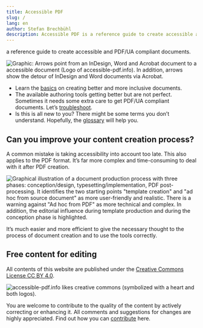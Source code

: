 ```yaml
---
title: Accessible PDF
slug: /
lang: en
author: Stefan Brechbühl
description: Accessible PDF is a reference guide to create accessible and PDF/UA compliant documents.
---
```


a reference guide to create accessible and PDF/UA compliant documents. 

![Graphic: Arrows point from an InDesign, Word and Acrobat document to a accessible document (Logo of accessible-pdf.info). In addition, arrows show the detour of InDesign and Word documents via Acrobat.](/homepage-teasers_apps.png)

- Learn the [basics](/basics/general/structure-with-the-help-of-multi-level-headings/) on creating better and more inclusive documents. 
- The available authoring tools getting better but are not perfect. Sometimes it needs some extra care to get PDF/UA compliant documents. Let’s [troubleshoot](/tutorials/general/document-title-is-not-set/).
- Is this is all new to you? There might be some terms you don’t understand. Hopefully, the [glossary](/glossary/) will help you.

## Can you improve your content creation process?

A common mistake is taking accessibility into account too late. This also applies to the PDF format. It’s far more complex and time-consuming to deal with it after PDF creation.

![Graphical illustration of a document production process with three phases: conception/design, typesetting/implementation, PDF post-processing. It identifies the two starting points "template creation" and "ad hoc from source document" as more user-friendly and realistic. There is a warning against "Ad hoc from PDF" as more technical and complex. In addition, the editorial influence during template production and during the conception phase is highlighted.](/homepage-teasers_workflow-en.png)

It’s much easier and more efficient to give the necessary thought to the process of document creation and to use the tools correctly.

## Free content for editing

All contents of this website are published under the [Creative Commons License CC BY 4.0](https://creativecommons.org/licenses/by/4.0/).

![accessible-pdf.info likes creative commons (symbolized with a heart and both logos).](/homepage-teasers_cc.png)

You are welcome to contribute to the quality of the content by actively correcting or enhancing it. All comments and suggestions for changes are highly appreciated. Find out how you can [contribute](https://accessible-pdf.info/en/contribute/) here.
